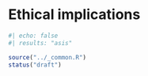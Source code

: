 # Ethical implications {#sec-uncertainty-ethics}

```r
#| echo: false
#| results: "asis"

source("../_common.R")
status("draft")
```

